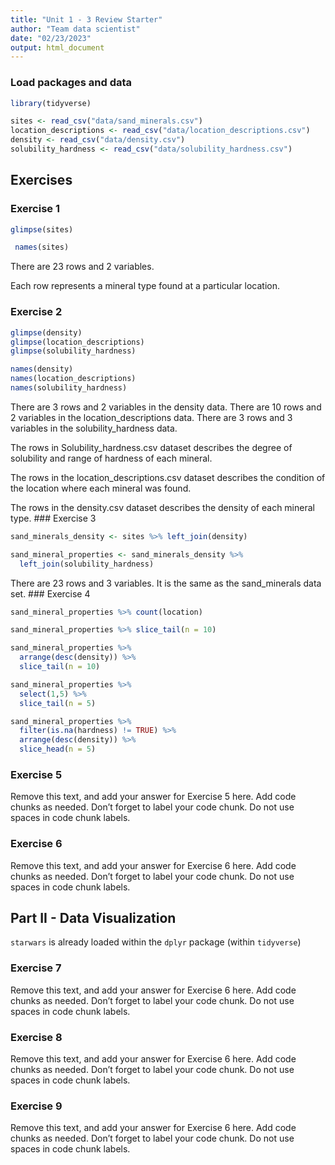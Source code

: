 ```yaml
---
title: "Unit 1 - 3 Review Starter"
author: "Team data scientist"
date: "02/23/2023"
output: html_document
---
```


### Load packages and data

```r
library(tidyverse) 
```

```r
sites <- read_csv("data/sand_minerals.csv")
location_descriptions <- read_csv("data/location_descriptions.csv")
density <- read_csv("data/density.csv")
solubility_hardness <- read_csv("data/solubility_hardness.csv")
```

## Exercises

### Exercise 1

```r
glimpse(sites)

 names(sites)
```

There are 23 rows and 2 variables.

Each row represents a mineral type found at a particular location.

### Exercise 2

```r
glimpse(density)
glimpse(location_descriptions)
glimpse(solubility_hardness)

names(density)
names(location_descriptions)
names(solubility_hardness)
```
There are 3 rows and 2 variables in the density data.
There are 10 rows and 2 variables in the location_descriptions data.
There are 3 rows and 3 variables in the solubility_hardness data.

The rows in Solubility_hardness.csv dataset describes the degree of solubility and range of hardness of each mineral.

The rows in the location_descriptions.csv dataset describes the condition of the location where each mineral was found.

The rows in the density.csv dataset describes the density of each mineral type.
### Exercise 3

```r
sand_minerals_density <- sites %>% left_join(density)

sand_mineral_properties <- sand_minerals_density %>% 
  left_join(solubility_hardness)

```
There are 23 rows and 3 variables. It is the same as the sand_minerals data set. 
### Exercise 4

```r
sand_mineral_properties %>% count(location)
```

```r
sand_mineral_properties %>% slice_tail(n = 10)
```

```r
sand_mineral_properties %>%
  arrange(desc(density)) %>%
  slice_tail(n = 10)
```

```r
sand_mineral_properties %>%
  select(1,5) %>%
  slice_tail(n = 5)
```

```r
sand_mineral_properties %>%
  filter(is.na(hardness) != TRUE) %>%
  arrange(desc(density)) %>%
  slice_head(n = 5)
```


### Exercise 5

Remove this text, and add your answer for Exercise 5 here.
Add code chunks as needed.
Don't forget to label your code chunk.
Do not use spaces in code chunk labels.

### Exercise 6

Remove this text, and add your answer for Exercise 6 here.
Add code chunks as needed.
Don't forget to label your code chunk.
Do not use spaces in code chunk labels.

## Part II - Data Visualization

`starwars` is already loaded within the `dplyr` package (within `tidyverse`)

### Exercise 7

Remove this text, and add your answer for Exercise 6 here.
Add code chunks as needed.
Don't forget to label your code chunk.
Do not use spaces in code chunk labels.

### Exercise 8

Remove this text, and add your answer for Exercise 6 here.
Add code chunks as needed.
Don't forget to label your code chunk.
Do not use spaces in code chunk labels.

### Exercise 9

Remove this text, and add your answer for Exercise 6 here.
Add code chunks as needed.
Don't forget to label your code chunk.
Do not use spaces in code chunk labels.
